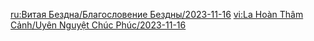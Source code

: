 {{Blessing of the Abyssal Moon
|name       = Tidal
|phase      = Waning
|image      = Spiral Abyss Blessing 72.png
|details    = <li>When a character's HP increases or decreases, it will be counted. When it reaches a total of 12, a {{Color|bp|shockwave will be unleashed}} at the character's position, dealing True DMG to nearby opponents and clearing the count. 1 such shockwave can be unleashed every 4s.</li>
|time_start = 2023-11-16 04:00:00
|time_end   = 2023-12-01 03:59:59
}}
<noinclude>
<!-- interwikis -->
[[ru:Витая Бездна/Благословение Бездны/2023-11-16]]
[[vi:La Hoàn Thâm Cảnh/Uyên Nguyệt Chúc Phúc/2023-11-16]]
</noinclude>